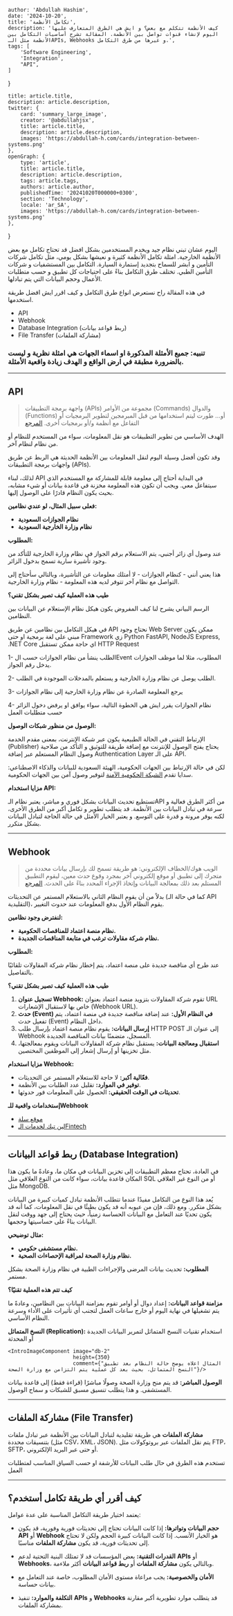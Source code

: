 
    author: 'Abdullah Hashim',
    date: '2024-10-20',
    title: 'تكامل الأنظمة',
    description: 'كيف الأنظمة تتكلم مع بعض؟ و ايش هي الطرق المتعارف عليها اليوم لإنشاء قنوات تواصل بين الأنظمة. المقالة تشرح أساسيات التكامل بين الأنظمة مثل الـAPIs, Webhooks و غيرها من طرق التكامل.',
    tags: [
        'Software Engineering',
        'Integration',
        "API",
    ]
}

    title: article.title,
    description: article.description,
    twitter: {
        card: 'summary_large_image',
        creator: '@abdullahjsx',
        title: article.title,
        description: article.description,
        images: 'https://abdullah-h.com/cards/integration-between-systems.png'
    },
    openGraph: {
        type: 'article',
        title: article.title,
        description: article.description,
        tags: article.tags,
        authors: article.author,
        publishedTime: '20241020T000000+0300',
        section: 'Technology',
        locale: 'ar_SA',
        images: 'https://abdullah-h.com/cards/integration-between-systems.png'
    },
}



<div className={"flex flex-row gap-4 justify-center"}>
    <IntroImageComponent image="intro" height={300}/>
</div>

اليوم عشان تبني نظام جيد ويخدم المستخدمين بشكل افضل قد تحتاج تكامل مع بعض الأنظمة الخارجية.
امثلة تكامل الأنظمة كثيرة و نعيشها بشكل يومي، مثل تكامل شركات التأمين و ابشر للسماح بتجديد إستمارة السيارة. التكامل بين المستشفيات و شركات التأمين الطبي.
تختلف طرق التكامل بناءً على احتياجات كل تطبيق و حسب متطلبات الأعمال وحجم البيانات التي يتم تبادلها.

في هذه المقالة راح نستعرض انواع طرق التكامل و كيف اقرر ايش افضل طريقة استخدمها.

- API
- Webhook
- Database Integration (ربط قواعد بيانات)
- File Transfer (مشاركة الملفات)

### تنبيه: جميع الأمثلة المذكورة او اسماء الجهات هي امثلة نظرية و ليست بالضرورة مطبقة في ارض الواقع و الهدف زيادة واقعية الأمثلة.


---

## API
> واجهة برمجة التطبيقات (APIs)
> مجموعة من الأوامر (Commands) والدوال (Functions) أو... طورت ليتم استخدامها من قبل المبرمجين لتطوير البرمجيات أو التفاعل مع أنظمة و/أو برمجيات أخرى.
[المرجع](https://dga.gov.sa/ar/Guideline-Application-Programming-Interfaces)

الهدف الأساسي من تطوير التطبيقات هو نقل المعلومات، سواء من المستخدم للنظام أو من نظام لنظام آخر.

وقد تكون أفضل وسيلة اليوم لنقل المعلومات بين الأنظمة الحديثة هي الربط عن طريق واجهات برمجة التطبيقات (APIs).

لذلك، لبناء API في البداية أحتاج إلى معلومة قابلة للمشاركة مع المستخدم الذي سيتفاعل معي. ويجب أن تكون هذه المعلومة مخزنة في قاعدة بيانات أو شيء مشابه، بحيث يكون النظام قادرًا على الوصول إليها.

**فعلى سبيل المثال، لو عندي نظامين:**
- **نظام الجوازات السعودية**
- **نظام وزارة الخارجية السعودية**

**المطلوب:**

عند وصول أي زائر أجنبي، يتم الاستعلام برقم الجواز في نظام وزارة الخارجية للتأكد من وجود تأشيرة سارية تسمح بدخول الزائر.

هذا يعني أنني - كنظام الجوازات - لا أمتلك معلومات عن التأشيرة، وبالتالي سأحتاج إلى التواصل مع نظام آخر تتوفر لديه هذه المعلومة - نظام وزارة الخارجية.

**طيب هذه العملية كيف تصير بشكل تقني؟**

<div className={"flex flex-row gap-4 justify-center"}>
    <IntroImageComponent image="api"/>
</div>

الرسم البياني يشرح لنا كيف المفروض يكون هيكل نظام الإستعلام عن البيانات بين النظامين.

في هيكل التكامل بين نظامين عن طريق API نحتاج وجود Web Server
ممكن يكون مبني على لغة برمجية او حتى Framework زي Python FastAPI, NodeJS Express, .NET Core اي حاجة ممكن تستقبل HTTP Request

1- الطلب ينشأ من نظام الجوازات حسب الEvent المطلوب، مثلا لما موظف الجوازات يدخل رقم الجواز.

2- الطلب يوصل عن نظام وزارة الخارجية و يستعلم بالمدخلات الموجودة في الطلب.

3- يرجع المعلومة الصادرة عن نظام وزارة الخارجية إلى نظام الجوازات

4- نظام الجوازات يقرر ايش هي الخطوة التالية، سواء يوافق او يرفض دخول الزائر حسب متطلبات العمل


**الوصول من منظور شبكات الوصول:**

الإرتباط التقني في الحالة الطبيعية يكون عبر شبكة الإنترنت، بمعنى مقدم الخدمة (Publisher) يحتاج يفتح الوصول للإنترنت مع إضافة طريقة للتوثيق و التأكد من صلاحية وصول النظام المستعلم عبر إضافة Authentication Layer على الـ API.

لكن في حالة الإرتباط بين الجهات الحكومية، الهيئة السعودية للبيانات والذكاء الاصطناعي: سدايا
تقدم [الشبكة الحكومية الآمنة](https://sdaia.gov.sa/ar/Services/Pages/GSN-GSB.aspx) لتوفير وصول آمن بين الجهات الحكومية.


**مزايا استخدام API:**

تستطيع تحديث البيانات بشكل فوري و مباشر، يعتبر نظام الـAPI من أكثر الطرق فعالية و سرعة في تبادل البيانات بين الأنظمة.
قد يتطلب تطوير و تكامل أكبر من الطرق الأخرى، لكنه يوفر مرونة و قدرة على التوسع. و يعتبر الخيار الأمثل في حالة الحاجة لتبادل البيانات بشكل متكرر.


---
## Webhook
> الويب هوك/الخطاف الإلكتروني: هو طريقة تسمح لك بإرسال بيانات محددة من متجرك إلى تطبيق أو موقع إلكتروني آخر بمجرد وقوع حدث معين، ليقوم التطبيق المستلم بعد ذلك بمعالجة البيانات وإتخاذ الإجراء المحدد بناءً على الحدث.
[المرجع](https://help.salla.sa/article/157307738)


بدلاً من أن يقوم النظام الثاني بالاستعلام المستمر عن التحديثات (كما في حالة الـ API التقليدية)، يقوم النظام الأول بدفع المعلومات عند حدوث التغيير.

**لنفترض وجود نظامين:**
- **نظام منصة اعتماد للمناقصات الحكومية.**
- **نظام شركة مقاولات ترغب في متابعة المناقصات الجديدة.**

**المطلوب:**

عند طرح أي مناقصة جديدة على منصة اعتماد، يتم إخطار نظام شركة المقاولات تلقائيًا بالتفاصيل.

**طيب هذه العملية كيف تصير بشكل تقني؟**

<div className={"flex flex-row gap-4 justify-center"}>
    <IntroImageComponent image="webhook"/>
</div>

1. **تسجيل عنوان Webhook:**
تقوم شركة المقاولات بتزويد منصة اعتماد بعنوان URL خاص بها لاستقبال الإشعارات (Webhook URL).
2. **حدث (Event) في النظام الأول:**
عند إضافة مناقصة جديدة في منصة اعتماد، يتم تفعيل حدث (Event) داخل النظام.
3. **إرسال البيانات:**
يقوم نظام منصة اعتماد بإرسال طلب HTTP POST إلى عنوان الـ Webhook المسجل، متضمنًا بيانات المناقصة الجديدة.
4. **استقبال ومعالجة البيانات:**
يستقبل نظام شركة المقاولات البيانات ويقوم بمعالجتها، مثل تخزينها أو إرسال إشعار إلى الموظفين المختصين.

**مزايا استخدام Webhook:**

- **فعّالية أكبر:** لا حاجة للاستعلام المستمر عن التحديثات.
- **توفير في الموارد:** تقليل عدد الطلبات بين الأنظمة.
- **تحديثات في الوقت الحقيقي:** الحصول على المعلومات فور حدوثها.


**إستخدامات واقعية للـWebhook**
- [موقع سلة](https://help.salla.sa/article/157307738)
- [لين تيك لخدمات الـFintech](https://docs.leantech.me/docs/webhooks)

---

## ربط قواعد البيانات (Database Integration)
في العادة، تحتاج معظم التطبيقات إلى تخزين البيانات في مكان ما، وعادةً ما يكون هذا المكان قاعدة بيانات، سواء كانت من النوع العلاقي مثل SQL أو من النوع غير العلاقي مثل MongoDB.

يُعد هذا النوع من التكامل مفيدًا عندما تتطلب الأنظمة تبادل كميات كبيرة من البيانات بشكل متكرر. ومع ذلك، فإن من عيوبه أنه قد يكون بطيئًا في نقل المعلومات، كما أنه قد يكون تحديًا عند التعامل مع البيانات الحساسة زمنياً، حيث يحتاج إلى جهد ووقت لنقل البيانات بناءً على حساسيتها وحجمها.

**مثال توضيحي:**
- **نظام مستشفى حكومي.**
- **نظام وزارة الصحة لمراقبة الإحصاءات الصحية.**

**المطلوب:**
تحديث بيانات المرضى والإجراءات الطبية في نظام وزارة الصحة بشكل مستمر.

**كيف تتم هذه العملية تقنيًا؟**

**مزامنة قواعد البيانات:**
إعداد دوال أو أوامر تقوم بمزامنة البيانات بين النظامين، وعادةً ما يتم تشغيلها في نهاية اليوم أو خارج ساعات العمل لتجنب أي تأثيرات على الأداء وسرعة النظام الأساسي.

**النسخ المتماثل (Replication):**
استخدام تقنيات النسخ المتماثل لتمرير البيانات الجديدة أو المحدثة
<div className={"flex flex-row gap-4 justify-center"}>
    <IntroImageComponent image="db-1"
                         height={350}
                         comment={"المثال اعلاه يوضح الحالة الطبيعية للتطبيق، بحيث يتم تخزين البيانات في قاعدة بيانات المستشفى فقط"}/>

    <IntroImageComponent image="db-2"
                         height={350}
                         comment={"المثال اعلاه يوضح حالة النظام بعد تطبيق النسخ المتماثل، بحيث بعد كل عملية يتم التزامن مع وزارة الصحة"}/>
</div>


**الوصول المباشر:**
قد يتم منح وزارة الصحة وصولًا مباشرًا (قراءة فقط) إلى قاعدة بيانات المستشفى. و هذا يتطلب تنسيق مسبق للشبكات و سماح الوصول.


---

## مشاركة الملفات (File Transfer)
**مشاركة الملفات** هي طريقة تقليدية لتبادل البيانات بين الأنظمة عبر تبادل ملفات بتنسيقات محددة (مثل CSV، XML، JSON). يتم نقل الملفات عبر بروتوكولات مثل FTP، SFTP، أو حتى عبر البريد الإلكتروني.

تستخدم هذه الطرق في حال طلب البيانات للأرشفة او حسب السياق المناسب لمتطلبات العمل


---

## كيف أقرر أي طريقة تكامل أستخدم؟

يعتمد اختيار طريقة التكامل المناسبة على عدة عوامل:

- **حجم البيانات وتواترها:**
إذا كانت البيانات تحتاج إلى تحديثات فورية وفورية، قد يكون **API** أو **Webhook** هو الخيار الأنسب.
إذا كانت البيانات كبيرة الحجم ولكن لا تحتاج إلى تحديثات فورية، قد يكون **مشاركة الملفات** مناسبًا.

- **القدرات التقنية:**
بعض المؤسسات قد لا تمتلك البنية التحتية لدعم **APIs** أو **Webhooks**، وبالتالي يكون **مشاركة الملفات** أو **ربط قواعد البيانات** أكثر ملاءمة.

- **الأمان والخصوصية:**
يجب مراعاة مستوى الأمان المطلوب، خاصة عند التعامل مع بيانات حساسة.

- **التكلفة والموارد:**
تنفيذ **APIs** و **Webhooks** قد يتطلب موارد تطويرية أكبر مقارنة بمشاركة الملفات.
